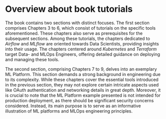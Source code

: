 \newpage

# Overview about book tutorials

The book contains two sections with distinct focuses. The first section comprises Chapters 3 to 6, which consist of tutorials on the specific tools aforementioned. These chapters also serve as prerequisites for the subsequent sections. Among these tutorials, the chapters dedicated to *Airflow* and *MLflow* are oriented towards Data Scientists, providing insights into their usage. The chapters centered around *Kubernetes* and *Terraform* target Data- and MLOps Engineers, offering detailed guidance on deploying and managing these tools.

The second section, comprising Chapters 7 to 9, delves into an exemplary ML Platform. This section demands a strong background in engineering due to its complexity. While these chapters cover the essential tools introduced in the previous section, they may not explore certain intricate aspects used like OAuth authentication and networking details in great depth. Moreover, it is crucial to note that the ML Platform example presented is not intended for production deployment, as there should be significant security concerns considered. Instead, its main purpose is to serve as an informative illustration of ML platforms and MLOps engineering principles.
